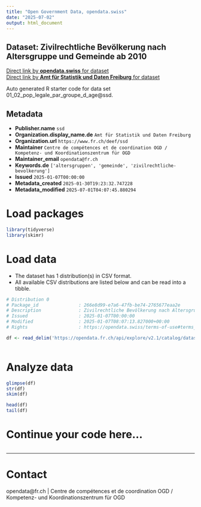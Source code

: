 ```yaml
---
title: "Open Government Data, opendata.swiss"
date: "2025-07-02"
output: html_document
---
```


## Dataset: Zivilrechtliche Bevölkerung nach Altersgruppe und Gemeinde ab 2010



[Direct link by **opendata.swiss** for dataset](https://opendata.swiss/de/dataset/zivilrechtliche-bevolkerung-nach-altersgruppe-und-gemeinde-ab-2010)<br>
[Direct link by **Amt für Statistik und Daten Freiburg** for dataset](https://opendata.fr.ch/explore/dataset/01_02_pop_legale_par_groupe_d_age/)

Auto generated R starter code for data set 01_02_pop_legale_par_groupe_d_age@ssd.

## Metadata

- **Publisher.name** `ssd`
- **Organization.display_name.de** `Amt für Statistik und Daten Freiburg`
- **Organization.url** `https://www.fr.ch/deef/ssd`
- **Maintainer** `Centre de compétences et de coordination OGD / Kompetenz- und Koordinationszentrum für OGD`
- **Maintainer_email** `opendata@fr.ch`
- **Keywords.de** `['altersgruppen', 'gemeinde', 'zivilrechtliche-bevolkerung']`
- **Issued** `2025-01-07T00:00:00`
- **Metadata_created** `2025-01-30T19:23:32.747228`
- **Metadata_modified** `2025-07-01T04:07:45.880294`


# Load packages

```r

library(tidyverse)
library(skimr)

```

# Load data

-   The dataset has 1 distribution(s) in CSV format.
-   All available CSV distributions are listed below and can be read into a tibble.

```r

# Distribution 0
# Package_id               : 266e8d99-e7a6-47fb-be74-2765677eaa2e
# Description              : Zivilrechtliche Bevölkerung nach Altersgruppe und Gemeinde ab 2010 (csv)
# Issued                   : 2025-01-07T00:00:00
# Modified                 : 2025-01-07T08:07:13.827000+00:00
# Rights                   : https://opendata.swiss/terms-of-use#terms_by

df <- read_delim('https://opendata.fr.ch/api/explore/v2.1/catalog/datasets/01_02_pop_legale_par_groupe_d_age/exports/csv?use_labels=true')



```

# Analyze data

```r

glimpse(df)
str(df)
skim(df)

head(df)
tail(df)

```

# Continue your code here...

```r

```

------------------------------------------------------------------------

# Contact

opendata@fr.ch | Centre de compétences et de coordination OGD / Kompetenz- und Koordinationszentrum für OGD
